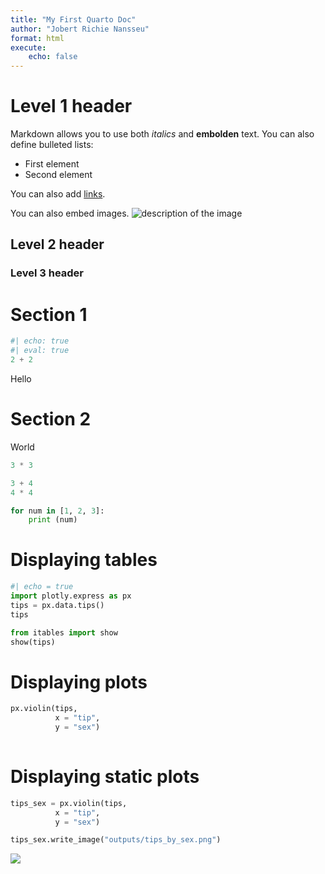```yaml
---
title: "My First Quarto Doc"
author: "Jobert Richie Nansseu"
format: html
execute:
    echo: false
---
```

# Level 1 header

Markdown allows you to use both *italics* and **embolden** text.
You can also define bulleted lists:

- First element
- Second element 

You can also add [links](https://thegraphcourses.org).

You can also embed images.
![description of the image](images/image_graph.webp)

## Level 2 header

### Level 3 header

# Section 1

```python
#| echo: true
#| eval: true
2 + 2
```
Hello

# Section 2

World

```python
3 * 3
```

```python
3 + 4
4 * 4
```

```python
for num in [1, 2, 3]:
    print (num)
```

# Displaying tables


```python
#| echo = true
import plotly.express as px
tips = px.data.tips()
tips
```


```python
from itables import show
show(tips)
```

# Displaying plots


```python
px.violin(tips,
          x = "tip",
          y = "sex")
          
```

# Displaying static plots

```python
tips_sex = px.violin(tips,
          x = "tip",
          y = "sex")

tips_sex.write_image("outputs/tips_by_sex.png")
```

![](outputs/tips_by_sex.png)